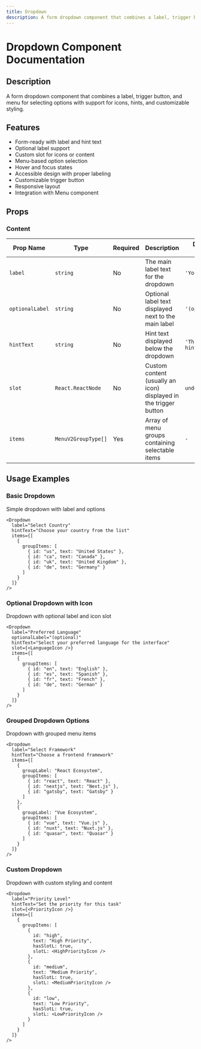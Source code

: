 ```yaml
---
title: Dropdown
description: A form dropdown component that combines a label, trigger button, and menu for selecting options with support for icons, hints, and customizable styling.
---
```



# Dropdown Component Documentation

## Description
A form dropdown component that combines a label, trigger button, and menu for selecting options with support for icons, hints, and customizable styling.

## Features
- Form-ready with label and hint text
- Optional label support
- Custom slot for icons or content
- Menu-based option selection
- Hover and focus states
- Accessible design with proper labeling
- Customizable trigger button
- Responsive layout
- Integration with Menu component

## Props

### Content

| Prop Name | Type | Required | Description | Default Value |
|-----------|------|----------|-------------|---------------|
| `label` | `string` | No | The main label text for the dropdown | `'Your Label'` |
| `optionalLabel` | `string` | No | Optional label text displayed next to the main label | `'(optional)'` |
| `hintText` | `string` | No | Hint text displayed below the dropdown | `'This is a hint text'` |
| `slot` | `React.ReactNode` | No | Custom content (usually an icon) displayed in the trigger button | `undefined` |
| `items` | `MenuV2GroupType[]` | Yes | Array of menu groups containing selectable items | `-` |

## Usage Examples

### Basic Dropdown
Simple dropdown with label and options

```tsx
<Dropdown 
  label="Select Country"
  hintText="Choose your country from the list"
  items={[
    {
      groupItems: [
        { id: "us", text: "United States" },
        { id: "ca", text: "Canada" },
        { id: "uk", text: "United Kingdom" },
        { id: "de", text: "Germany" }
      ]
    }
  ]}
/>
```

### Optional Dropdown with Icon
Dropdown with optional label and icon slot

```tsx
<Dropdown 
  label="Preferred Language"
  optionalLabel="(optional)"
  hintText="Select your preferred language for the interface"
  slot={<LanguageIcon />}
  items={[
    {
      groupItems: [
        { id: "en", text: "English" },
        { id: "es", text: "Spanish" },
        { id: "fr", text: "French" },
        { id: "de", text: "German" }
      ]
    }
  ]}
/>
```

### Grouped Dropdown Options
Dropdown with grouped menu items

```tsx
<Dropdown 
  label="Select Framework"
  hintText="Choose a frontend framework"
  items={[
    {
      groupLabel: "React Ecosystem",
      groupItems: [
        { id: "react", text: "React" },
        { id: "nextjs", text: "Next.js" },
        { id: "gatsby", text: "Gatsby" }
      ]
    },
    {
      groupLabel: "Vue Ecosystem", 
      groupItems: [
        { id: "vue", text: "Vue.js" },
        { id: "nuxt", text: "Nuxt.js" },
        { id: "quasar", text: "Quasar" }
      ]
    }
  ]}
/>
```

### Custom Dropdown
Dropdown with custom styling and content

```tsx
<Dropdown 
  label="Priority Level"
  hintText="Set the priority for this task"
  slot={<PriorityIcon />}
  items={[
    {
      groupItems: [
        { 
          id: "high", 
          text: "High Priority",
          hasSlotL: true,
          slotL: <HighPriorityIcon />
        },
        { 
          id: "medium", 
          text: "Medium Priority",
          hasSlotL: true,
          slotL: <MediumPriorityIcon />
        },
        { 
          id: "low", 
          text: "Low Priority",
          hasSlotL: true,
          slotL: <LowPriorityIcon />
        }
      ]
    }
  ]}
/>
```
